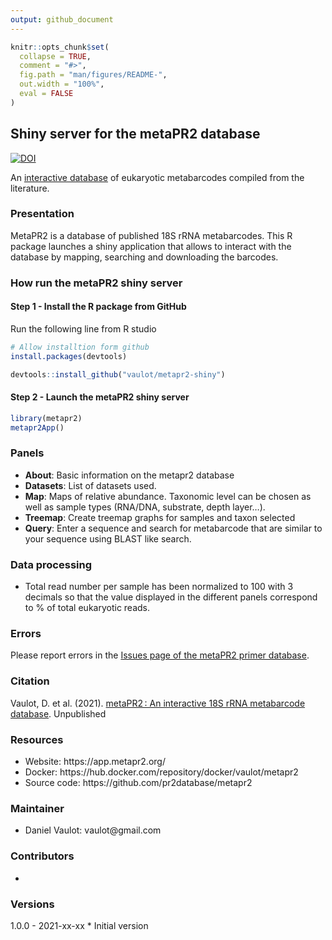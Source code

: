 ```yaml
---
output: github_document
---
```


<!-- README.md is generated from README.Rmd. Please edit that file -->

```r
knitr::opts_chunk$set(
  collapse = TRUE,
  comment = "#>",
  fig.path = "man/figures/README-",
  out.width = "100%",
  eval = FALSE
)
```

## Shiny server for the metaPR2 database

<!-- badges: start -->
[![DOI](https://zenodo.org/badge/191439796.svg)](https://zenodo.org/badge/latestdoi/191439796)
<!-- badges: end -->


An [interactive database](https://app.metapr2.org/) of eukaryotic metabarcodes compiled from the literature. 

### Presentation

MetaPR2 is a database of published 18S rRNA metabarcodes. This R package launches a shiny application that allows to interact with the database by mapping, searching and downloading the barcodes.

### How run the metaPR2 shiny server

#### Step 1 - Install the R package from GitHub

Run the following line from R studio

```r
# Allow installtion form github
install.packages(devtools)

devtools::install_github("vaulot/metapr2-shiny")
```


#### Step 2 - Launch the metaPR2 shiny server


```r
library(metapr2)
metapr2App()

```

### Panels

* **About**: Basic information on the metapr2 database
* **Datasets**: List of datasets used.
* **Map**: Maps of relative abundance. Taxonomic level can be chosen as well as sample types (RNA/DNA, substrate, depth layer...).
* **Treemap**: Create treemap graphs for samples and taxon selected
* **Query**: Enter a sequence and search for metabarcode that are similar to your sequence using BLAST like search.

### Data processing


* Total read number per sample has been normalized to 100 with 3 decimals so that the value displayed in the different panels correspond to % of total eukaryotic reads.

### Errors

Please report errors in the [Issues page of the metaPR2 primer database](https://xxx).


### Citation

Vaulot, D. et al. (2021). [metaPR2 : An interactive 18S rRNA metabarcode database](). Unpublished

### Resources
* Website: https://app.metapr2.org/
* Docker: https://hub.docker.com/repository/docker/vaulot/metapr2
* Source code: https://github.com/pr2database/metapr2

### Maintainer
* Daniel Vaulot: vaulot@gmail.com

### Contributors

* 

### Versions

1.0.0 - 2021-xx-xx
* Initial version